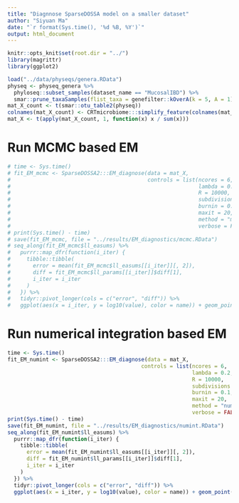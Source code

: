 ```yaml
---
title: "Diagnnose SparseDOSSA model on a smaller dataset"
author: "Siyuan Ma"
date: "`r format(Sys.time(), '%d %B, %Y')`"
output: html_document
---
```


```r
knitr::opts_knit$set(root.dir = "../")
library(magrittr)
library(ggplot2)
```

```r
load("../data/physeqs/genera.RData")
physeq <- physeq_genera %>% 
  phyloseq::subset_samples(dataset_name == "MucosalIBD") %>% 
  smar::prune_taxaSamples(flist_taxa = genefilter::kOverA(k = 5, A = 1))
mat_X_count <- t(smar::otu_table2(physeq))
colnames(mat_X_count) <- CRTmicrobiome:::simplify_feature(colnames(mat_X_count))
mat_X <- t(apply(mat_X_count, 1, function(x) x / sum(x)))
```

# Run MCMC based EM

```r
# time <- Sys.time()
# fit_EM_mcmc <- SparseDOSSA2:::EM_diagnose(data = mat_X,
#                                           controls = list(ncores = 6,
#                                                           lambda = 0.2,
#                                                           R = 10000,
#                                                           subdivisions = 10000,
#                                                           burnin = 0.1,
#                                                           maxit = 20,
#                                                           method = "mcmc",
#                                                           verbose = FALSE))
# print(Sys.time() - time)
# save(fit_EM_mcmc, file = "../results/EM_diagnostics/mcmc.RData")
# seq_along(fit_EM_mcmc$ll_easums) %>%
#   purrr::map_dfr(function(i_iter) {
#     tibble::tibble(
#       error = mean(fit_EM_mcmc$ll_easums[[i_iter]][, 2]),
#       diff = fit_EM_mcmc$ll_params[[i_iter]]$diff[1],
#       i_iter = i_iter
#     )
#   }) %>%
#   tidyr::pivot_longer(cols = c("error", "diff")) %>%
#   ggplot(aes(x = i_iter, y = log10(value), color = name)) + geom_point()
```

# Run numerical integration based EM

```r
time <- Sys.time()
fit_EM_numint <- SparseDOSSA2:::EM_diagnose(data = mat_X,
                                          controls = list(ncores = 6,
                                                          lambda = 0.2,
                                                          R = 10000,
                                                          subdivisions = 100000,
                                                          burnin = 0.1,
                                                          maxit = 20,
                                                          method = "numint",
                                                          verbose = FALSE))
print(Sys.time() - time)
save(fit_EM_numint, file = "../results/EM_diagnostics/numint.RData")
seq_along(fit_EM_numint$ll_easums) %>%
  purrr::map_dfr(function(i_iter) {
    tibble::tibble(
      error = mean(fit_EM_numint$ll_easums[[i_iter]][, 2]),
      diff = fit_EM_numint$ll_params[[i_iter]]$diff[1],
      i_iter = i_iter
    )
  }) %>%
  tidyr::pivot_longer(cols = c("error", "diff")) %>%
  ggplot(aes(x = i_iter, y = log10(value), color = name)) + geom_point()
```